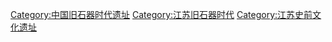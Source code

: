[[Category:中国旧石器时代遗址|Category:中国旧石器时代遗址]]
[[Category:江苏旧石器时代|Category:江苏旧石器时代]]
[[Category:江苏史前文化遗址|Category:江苏史前文化遗址]]